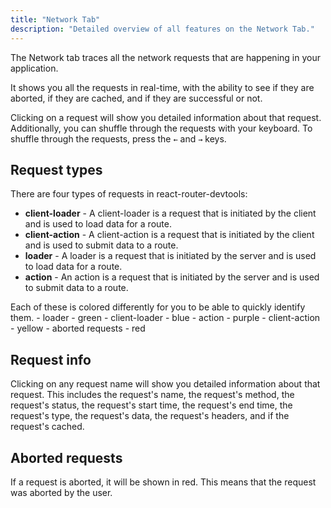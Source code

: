 ---
title: "Network Tab"
description: "Detailed overview of all features on the Network Tab."
---


The Network tab traces all the network requests that are happening in your application.

It shows you all the requests in real-time, with the ability to see if they are aborted, if they are cached, and if they are successful or not.

Clicking on a request will show you detailed information about that request. Additionally, you can shuffle through the requests with your keyboard.
To shuffle through the requests, press the `←` and `→` keys.

## Request types

There are four types of requests in react-router-devtools:
- **client-loader** - A client-loader is a request that is initiated by the client and is used to load data for a route.
- **client-action** - A client-action is a request that is initiated by the client and is used to submit data to a route.
- **loader** - A loader is a request that is initiated by the server and is used to load data for a route.
- **action** - An action is a request that is initiated by the server and is used to submit data to a route.

<Info>
  Each of these is colored differently for you to be able to quickly identify them.
- loader - green
- client-loader - blue
- action - purple
- client-action - yellow
-	aborted requests - red
</Info>

## Request info

Clicking on any request name will show you detailed information about that request. This includes the request's name, the
request's method, the request's status, the request's start time, the request's end time, the request's type,
the request's data, the request's headers, and if the request's cached.

## Aborted requests

If a request is aborted, it will be shown in red. This means that the request was aborted by the user.
